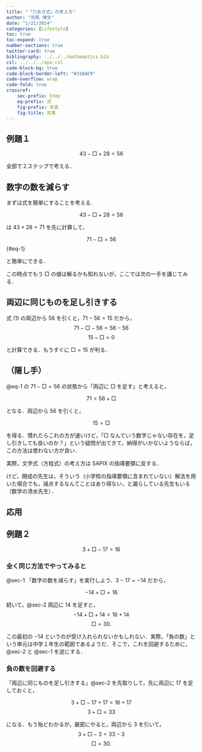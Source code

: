 ```yaml
---
title: "「穴あき式」の考え方"
author: "司馬 博文"
date: "1/21/2024"
categories: [Lifestyle]
toc: true
toc-expand: true
number-sections: true
twitter-card: true
bibliography: ../../../mathematics.bib
csl: ../../../apa.csl
code-block-bg: true
code-block-border-left: "#31BAE9"
code-overflow: wrap
code-fold: true
crossref:
    sec-prefix: Step
    eq-prefix: 式
    fig-prefix: 写真
    fig-title: 写真
---
```


::: {.callout-tip icon="false"}
## 例題１

$$43-\Box{}+28=56$$
:::

全部で２ステップで考える．

## 数字の数を減らす {#sec-1}

まずは式を簡単にすることを考える．

$$
43-\Box{}+28=56
$$

は $43+28=71$ を先に計算して，

$$
71-\Box{}=56
$$ {#eq-1}

と簡単にできる．

この時点でもう $\Box{}$ の値は解るかも知れないが，ここでは次の一手を講じてみる．

## 両辺に同じものを足し引きする {#sec-2}

式 (1) の両辺から $56$ を引くと，$71-56=15$ だから，
$$
71-\Box{}-56=56-56
$$
$$
15-\Box{}=0
$$

と計算できる．もうすぐに $\Box{}=15$ が判る．

## （隠し手）

@eq-1 の $71-\Box{}=56$ の状態から「両辺に $\Box{}$ を足す」と考えると，

$$
71=56+\Box{}
$$

となる．両辺から $56$ を引くと，

$$
15=\Box{}
$$

を得る．慣れたらこれの方が速いけど，「$\Box{}$ なんていう数字じゃない存在を，足し引きしても良いのか？」という疑問が出てきて，納得がいかないようならば，この方法は使わない方が良い．

実際，文字式（方程式）の考え方は SAPIX の指導要領に反する．

けど，開成の先生は，そういう（小学校の指導要領に含まれていない）解法を用いた場合でも，減点するなんてことはあり得ない，と漏らしている先生もいる（数学の清水先生）．

## 応用

::: {.callout-tip icon="false"}
## 例題２

$$3+\Box{}-17=16$$
:::

### 全く同じ方法でやってみると

@sec-1 「数字の数を減らす」を実行しよう．$3-17=-14$ だから，

$$
-14+\Box{}=16
$$

続いて，@sec-2 両辺に $14$ を足すと，
$$
-14+\Box{}+14=16+14
$$
$$
\Box{}=30.
$$

この最初の $-14$ というのが受け入れられないかもしれない．実際，「負の数」という単元は中学１年生の範囲であるようだ．そこで，これを回避するために，@sec-2 と @sec-1 を逆にする．

### 負の数を回避する

「両辺に同じものを足し引きする」@sec-2 を先取りして，先に両辺に $17$ を足しておくと，

$$
3+\Box{}-17+17=16+17
$$
$$
3+\Box{}=33
$$

になる．もう殆どわかるが，厳密にやると，両辺から $3$ を引いて，
$$
3+\Box{}-3=33-3
$$
$$
\Box{}=30.
$$